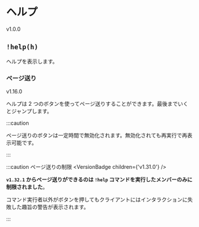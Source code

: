 
# ヘルプ

<VersionBadge>v1.0.0</VersionBadge>

## `!help(h)`

ヘルプを表示します。

### ページ送り

<VersionBadge>v1.16.0</VersionBadge>

ヘルプは 2 つのボタンを使ってページ送りすることができます。最後までいくとジャンプします。

:::caution

ページ送りのボタンは一定時間で無効化されます。無効化されても再実行で再表示可能です。

:::

:::caution ページ送りの制限 <VersionBadge children={'v1.31.0'} />

**`v1.32.1` からページ送りができるのは `!help` コマンドを実行したメンバーのみに制限されました**。

コマンド実行者以外がボタンを押してもクライアントにはインタラクションに失敗した趣旨の警告が表示されます。

:::
